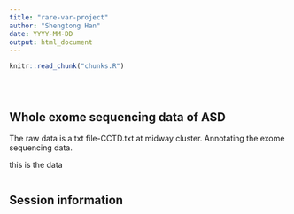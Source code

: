 ```yaml
---
title: "rare-var-project"
author: "Shengtong Han"
date: YYYY-MM-DD
output: html_document
---
```


<!-- The file analysis/chunks.R contains chunks that define default settings
shared across the workflowr files. -->
```r
knitr::read_chunk("chunks.R")
```

<!-- Update knitr chunk options -->
```r
```

<!-- Insert the date the file was last updated -->
```r

```

<!-- Insert the code version (Git commit SHA1) if Git repository exists and R
 package git2r is installed -->
```r
```

<!-- Add your analysis here -->
## Whole exome sequencing data of ASD
The raw data is a txt file-CCTD.txt at midway cluster.  Annotating the exome sequencing data. 

this is the data 


```r
```


## Session information

<!-- Insert the session information into the document -->
```r
```
